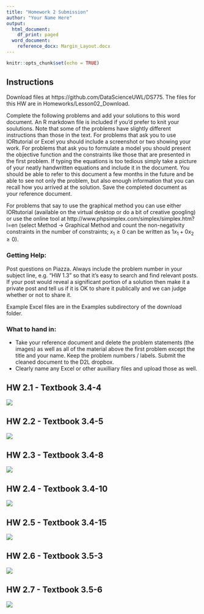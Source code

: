 ```yaml
---
title: "Homework 2 Submission"
author: "Your Name Here"
output:
  html_document:
    df_print: paged
  word_document:
    reference_docx: Margin_Layout.docx
---
```


```r
knitr::opts_chunk$set(echo = TRUE)
```

## Instructions

Download files at https://github.com/DataScienceUWL/DS775.  The files for this HW are in Homeworks/Lesson02_Download.

Complete the following problems and add your solutions to this word document.  An R markdown file is included if you'd prefer to knit your soulutions. Note that some of the problems have slightly different instructions than those in the text.  For problems that ask you to use IORtutorial or Excel you should include a screenshot or two showing your work.  For problems that ask you to formulate a model you should present the objective function and the constraints like those that are presented in the first problem.  If typing the equations is too tedious simply take a picture of your neatly handwritten equations and include it in the document.  You should be able to refer to this document a few months in the future and be able to see not only the problem, but also enough information that you can recall how you arrived at the solution.  Save the completed document as your reference document.

For problems that say to use the graphical method you can use either IORtutorial (available on the virtual desktop or do a bit of creative googling) or use the online tool at http://www.phpsimplex.com/simplex/simplex.htm?l=en (select Method -> Graphical Method and count the non-negativity constraints in the number of constraints; $x_1 \geq 0$ can be written as $1 x_1 + 0 x_2 \geq 0$).

### Getting Help:  

Post questions on Piazza.  Always include the problem number in your subject line, e.g. "HW 1.3" so that it's easy to search and find relevant posts.  If your post would reveal a significant portion of a solution then make it a private post and tell us if it is OK to share it publically and we can judge whether or not to share it.  

Example Excel files are in the Examples subdirectory of the download folder.

### What to hand in:

* Take your reference document and delete the problem statements (the images) as well as all of the material above the first problem except the title and your name.  Keep the problem numbers / labels.  Submit the cleaned document to the D2L dropbox.
* Clearly name any Excel or other auxilliary files and upload those as well.


## HW 2.1 - Textbook 3.4-4

![](./images/Problem 2.1.png)

## HW 2.2 - Textbook 3.4-5

![](./images/Problem 2.2.png)

## HW 2.3 - Textbook 3.4-8

![](./images/Problem 2.3.png)

## HW 2.4 - Textbook 3.4-10

![](./images/Problem 2.4.png)

## HW 2.5 - Textbook 3.4-15

![](./images/Problem 2.5.png)

## HW 2.6 - Textbook 3.5-3

![](./images/Problem 2.6.png)

## HW 2.7 - Textbook 3.5-6

![](./images/Problem 2.7.png)


